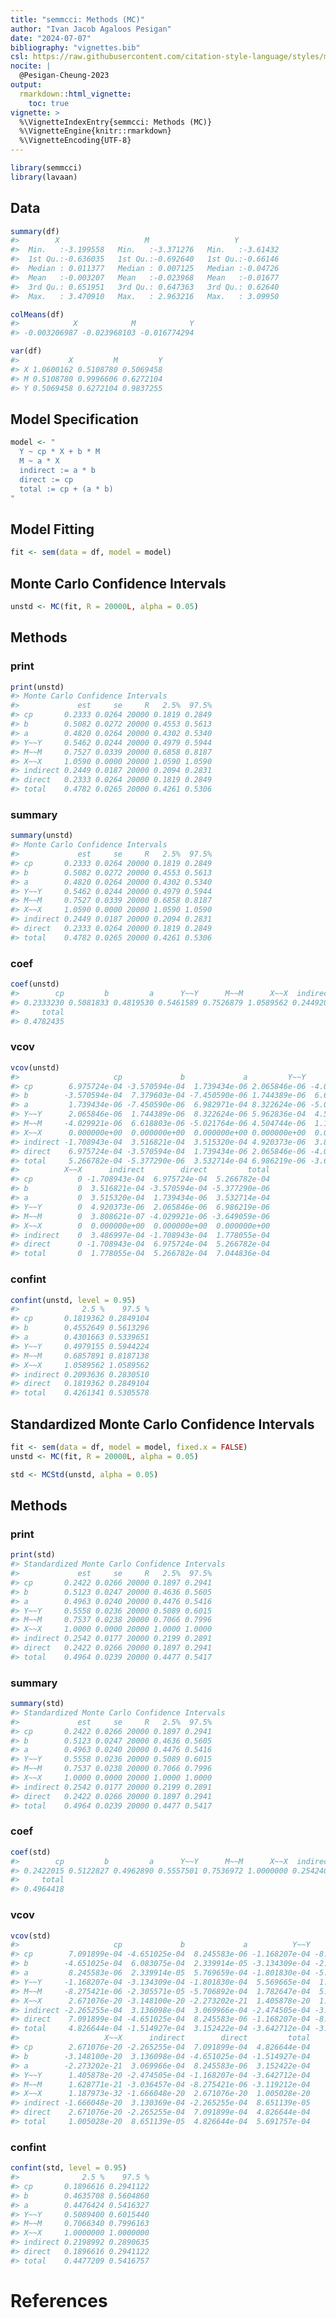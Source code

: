 ```yaml
---
title: "semmcci: Methods (MC)"
author: "Ivan Jacob Agaloos Pesigan"
date: "2024-07-07"
bibliography: "vignettes.bib"
csl: https://raw.githubusercontent.com/citation-style-language/styles/master/apa.csl
nocite: |
  @Pesigan-Cheung-2023
output:
  rmarkdown::html_vignette:
    toc: true
vignette: >
  %\VignetteIndexEntry{semmcci: Methods (MC)}
  %\VignetteEngine{knitr::rmarkdown}
  %\VignetteEncoding{UTF-8}
---
```


<!-- vignettes/methods-mc.Rmd is generated from .setup/vignettes/methods-mc.Rmd.orig. Please edit that file -->






``` r
library(semmcci)
library(lavaan)
```

## Data




``` r
summary(df)
#>        X                   M                   Y           
#>  Min.   :-3.199558   Min.   :-3.371276   Min.   :-3.61432  
#>  1st Qu.:-0.636035   1st Qu.:-0.692640   1st Qu.:-0.66146  
#>  Median : 0.011377   Median : 0.007125   Median :-0.04726  
#>  Mean   :-0.003207   Mean   :-0.023968   Mean   :-0.01677  
#>  3rd Qu.: 0.651951   3rd Qu.: 0.647363   3rd Qu.: 0.62640  
#>  Max.   : 3.470910   Max.   : 2.963216   Max.   : 3.09950
```

``` r
colMeans(df)
#>            X            M            Y 
#> -0.003206987 -0.023968103 -0.016774294
```

``` r
var(df)
#>           X         M         Y
#> X 1.0600162 0.5108780 0.5069458
#> M 0.5108780 0.9996606 0.6272104
#> Y 0.5069458 0.6272104 0.9837255
```

## Model Specification


``` r
model <- "
  Y ~ cp * X + b * M
  M ~ a * X
  indirect := a * b
  direct := cp
  total := cp + (a * b)
"
```

## Model Fitting


``` r
fit <- sem(data = df, model = model)
```

## Monte Carlo Confidence Intervals


``` r
unstd <- MC(fit, R = 20000L, alpha = 0.05)
```

## Methods

### print


``` r
print(unstd)
#> Monte Carlo Confidence Intervals
#>             est     se     R   2.5%  97.5%
#> cp       0.2333 0.0264 20000 0.1819 0.2849
#> b        0.5082 0.0272 20000 0.4553 0.5613
#> a        0.4820 0.0264 20000 0.4302 0.5340
#> Y~~Y     0.5462 0.0244 20000 0.4979 0.5944
#> M~~M     0.7527 0.0339 20000 0.6858 0.8187
#> X~~X     1.0590 0.0000 20000 1.0590 1.0590
#> indirect 0.2449 0.0187 20000 0.2094 0.2831
#> direct   0.2333 0.0264 20000 0.1819 0.2849
#> total    0.4782 0.0265 20000 0.4261 0.5306
```

### summary


``` r
summary(unstd)
#> Monte Carlo Confidence Intervals
#>             est     se     R   2.5%  97.5%
#> cp       0.2333 0.0264 20000 0.1819 0.2849
#> b        0.5082 0.0272 20000 0.4553 0.5613
#> a        0.4820 0.0264 20000 0.4302 0.5340
#> Y~~Y     0.5462 0.0244 20000 0.4979 0.5944
#> M~~M     0.7527 0.0339 20000 0.6858 0.8187
#> X~~X     1.0590 0.0000 20000 1.0590 1.0590
#> indirect 0.2449 0.0187 20000 0.2094 0.2831
#> direct   0.2333 0.0264 20000 0.1819 0.2849
#> total    0.4782 0.0265 20000 0.4261 0.5306
```

### coef


``` r
coef(unstd)
#>        cp         b         a      Y~~Y      M~~M      X~~X  indirect    direct 
#> 0.2333230 0.5081833 0.4819530 0.5461589 0.7526879 1.0589562 0.2449205 0.2333230 
#>     total 
#> 0.4782435
```

### vcov


``` r
vcov(unstd)
#>                     cp             b             a         Y~~Y          M~~M
#> cp        6.975724e-04 -3.570594e-04  1.739434e-06 2.065846e-06 -4.029921e-06
#> b        -3.570594e-04  7.379603e-04 -7.450590e-06 1.744389e-06  6.618803e-06
#> a         1.739434e-06 -7.450590e-06  6.982971e-04 8.322624e-06 -5.021764e-06
#> Y~~Y      2.065846e-06  1.744389e-06  8.322624e-06 5.962836e-04  4.504744e-06
#> M~~M     -4.029921e-06  6.618803e-06 -5.021764e-06 4.504744e-06  1.148370e-03
#> X~~X      0.000000e+00  0.000000e+00  0.000000e+00 0.000000e+00  0.000000e+00
#> indirect -1.708943e-04  3.516821e-04  3.515320e-04 4.920373e-06  3.808621e-07
#> direct    6.975724e-04 -3.570594e-04  1.739434e-06 2.065846e-06 -4.029921e-06
#> total     5.266782e-04 -5.377290e-06  3.532714e-04 6.986219e-06 -3.649059e-06
#>          X~~X      indirect        direct         total
#> cp          0 -1.708943e-04  6.975724e-04  5.266782e-04
#> b           0  3.516821e-04 -3.570594e-04 -5.377290e-06
#> a           0  3.515320e-04  1.739434e-06  3.532714e-04
#> Y~~Y        0  4.920373e-06  2.065846e-06  6.986219e-06
#> M~~M        0  3.808621e-07 -4.029921e-06 -3.649059e-06
#> X~~X        0  0.000000e+00  0.000000e+00  0.000000e+00
#> indirect    0  3.486997e-04 -1.708943e-04  1.778055e-04
#> direct      0 -1.708943e-04  6.975724e-04  5.266782e-04
#> total       0  1.778055e-04  5.266782e-04  7.044836e-04
```

### confint


``` r
confint(unstd, level = 0.95)
#>              2.5 %    97.5 %
#> cp       0.1819362 0.2849104
#> b        0.4552649 0.5613296
#> a        0.4301663 0.5339651
#> Y~~Y     0.4979155 0.5944224
#> M~~M     0.6857891 0.8187138
#> X~~X     1.0589562 1.0589562
#> indirect 0.2093636 0.2830510
#> direct   0.1819362 0.2849104
#> total    0.4261341 0.5305578
```

## Standardized Monte Carlo Confidence Intervals


``` r
fit <- sem(data = df, model = model, fixed.x = FALSE)
unstd <- MC(fit, R = 20000L, alpha = 0.05)
```


``` r
std <- MCStd(unstd, alpha = 0.05)
```

## Methods

### print


``` r
print(std)
#> Standardized Monte Carlo Confidence Intervals
#>             est     se     R   2.5%  97.5%
#> cp       0.2422 0.0266 20000 0.1897 0.2941
#> b        0.5123 0.0247 20000 0.4636 0.5605
#> a        0.4963 0.0240 20000 0.4476 0.5416
#> Y~~Y     0.5558 0.0236 20000 0.5089 0.6015
#> M~~M     0.7537 0.0238 20000 0.7066 0.7996
#> X~~X     1.0000 0.0000 20000 1.0000 1.0000
#> indirect 0.2542 0.0177 20000 0.2199 0.2891
#> direct   0.2422 0.0266 20000 0.1897 0.2941
#> total    0.4964 0.0239 20000 0.4477 0.5417
```

### summary


``` r
summary(std)
#> Standardized Monte Carlo Confidence Intervals
#>             est     se     R   2.5%  97.5%
#> cp       0.2422 0.0266 20000 0.1897 0.2941
#> b        0.5123 0.0247 20000 0.4636 0.5605
#> a        0.4963 0.0240 20000 0.4476 0.5416
#> Y~~Y     0.5558 0.0236 20000 0.5089 0.6015
#> M~~M     0.7537 0.0238 20000 0.7066 0.7996
#> X~~X     1.0000 0.0000 20000 1.0000 1.0000
#> indirect 0.2542 0.0177 20000 0.2199 0.2891
#> direct   0.2422 0.0266 20000 0.1897 0.2941
#> total    0.4964 0.0239 20000 0.4477 0.5417
```

### coef


``` r
coef(std)
#>        cp         b         a      Y~~Y      M~~M      X~~X  indirect    direct 
#> 0.2422015 0.5122827 0.4962890 0.5557501 0.7536972 1.0000000 0.2542403 0.2422015 
#>     total 
#> 0.4964418
```

### vcov


``` r
vcov(std)
#>                     cp             b             a          Y~~Y          M~~M
#> cp        7.091899e-04 -4.651025e-04  8.245583e-06 -1.168207e-04 -8.275421e-06
#> b        -4.651025e-04  6.083075e-04  2.339914e-05 -3.134309e-04 -2.305571e-05
#> a         8.245583e-06  2.339914e-05  5.769659e-04 -1.801830e-04 -5.706892e-04
#> Y~~Y     -1.168207e-04 -3.134309e-04 -1.801830e-04  5.569665e-04  1.782647e-04
#> M~~M     -8.275421e-06 -2.305571e-05 -5.706892e-04  1.782647e-04  5.651409e-04
#> X~~X      2.671076e-20 -3.148100e-20 -2.273202e-21  1.405878e-20  1.628771e-21
#> indirect -2.265255e-04  3.136098e-04  3.069966e-04 -2.474505e-04 -3.036457e-04
#> direct    7.091899e-04 -4.651025e-04  8.245583e-06 -1.168207e-04 -8.275421e-06
#> total     4.826644e-04 -1.514927e-04  3.152422e-04 -3.642712e-04 -3.119212e-04
#>                   X~~X      indirect        direct         total
#> cp        2.671076e-20 -2.265255e-04  7.091899e-04  4.826644e-04
#> b        -3.148100e-20  3.136098e-04 -4.651025e-04 -1.514927e-04
#> a        -2.273202e-21  3.069966e-04  8.245583e-06  3.152422e-04
#> Y~~Y      1.405878e-20 -2.474505e-04 -1.168207e-04 -3.642712e-04
#> M~~M      1.628771e-21 -3.036457e-04 -8.275421e-06 -3.119212e-04
#> X~~X      1.187973e-32 -1.666048e-20  2.671076e-20  1.005028e-20
#> indirect -1.666048e-20  3.130369e-04 -2.265255e-04  8.651139e-05
#> direct    2.671076e-20 -2.265255e-04  7.091899e-04  4.826644e-04
#> total     1.005028e-20  8.651139e-05  4.826644e-04  5.691757e-04
```

### confint


``` r
confint(std, level = 0.95)
#>              2.5 %    97.5 %
#> cp       0.1896616 0.2941122
#> b        0.4635708 0.5604860
#> a        0.4476424 0.5416327
#> Y~~Y     0.5089400 0.6015440
#> M~~M     0.7066340 0.7996163
#> X~~X     1.0000000 1.0000000
#> indirect 0.2198992 0.2890635
#> direct   0.1896616 0.2941122
#> total    0.4477209 0.5416757
```

# References
